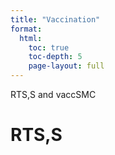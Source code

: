 ```yaml
---
title: "Vaccination"
format: 
  html:
    toc: true
    toc-depth: 5
    page-layout: full
---
```


RTS,S and vaccSMC

# RTS,S
